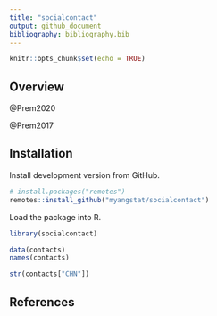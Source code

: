 ```yaml
---
title: "socialcontact"
output: github_document
bibliography: bibliography.bib
---
```


```r
knitr::opts_chunk$set(echo = TRUE)
```

## Overview

@Prem2020

@Prem2017

## Installation

Install development version from GitHub.

```r
# install.packages("remotes")
remotes::install_github("myangstat/socialcontact")
```

Load the package into R.

```r
library(socialcontact)
```

```r
data(contacts)
names(contacts)
```

```r
str(contacts["CHN"])
```

## References
